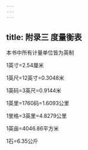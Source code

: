 ```yaml
---
---
---
```

title: 附录三 度量衡表
---




本书中所有计量单位皆为英制





1英寸=2.54厘米

1英尺=12英寸=0.3048米

1英码=3英尺=0.9144米

1英里=1760码=1.6093公里

1里格=3英里=4.8279公里





1英亩=4046.86平方米





1石=6.35公斤